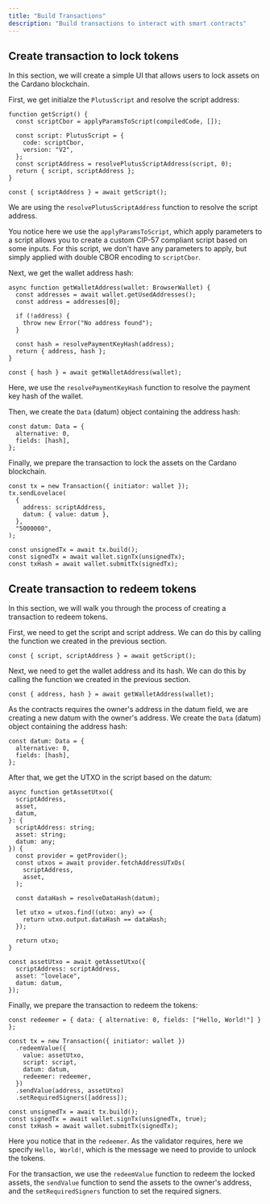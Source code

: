 ```yaml
---
title: "Build Transactions"
description: "Build transactions to interact with smart contracts"
---
```


## Create transaction to lock tokens

In this section, we will create a simple UI that allows users to lock assets on the Cardano blockchain.

First, we get initialze the `PlutusScript` and resolve the script address:

```tsx
function getScript() {
  const scriptCbor = applyParamsToScript(compiledCode, []);

  const script: PlutusScript = {
    code: scriptCbor,
    version: "V2",
  };
  const scriptAddress = resolvePlutusScriptAddress(script, 0);
  return { script, scriptAddress };
}
```

```tsx
const { scriptAddress } = await getScript();
```

We are using the `resolvePlutusScriptAddress` function to resolve the script address.

You notice here we use the `applyParamsToScript`, which apply parameters to a script allows you to create a custom <Link href="https://cips.cardano.org/cip/cip-57">CIP-57 compliant script</Link> based on some inputs. For this script, we don't have any parameters to apply, but simply applied with double CBOR encoding to `scriptCbor`.

Next, we get the wallet address hash:

```tsx
async function getWalletAddress(wallet: BrowserWallet) {
  const addresses = await wallet.getUsedAddresses();
  const address = addresses[0];

  if (!address) {
    throw new Error("No address found");
  }

  const hash = resolvePaymentKeyHash(address);
  return { address, hash };
}
```

```tsx
const { hash } = await getWalletAddress(wallet);
```

Here, we use the `resolvePaymentKeyHash` function to resolve the payment key hash of the wallet.

Then, we create the `Data` (datum) object containing the address hash:

```tsx
const datum: Data = {
  alternative: 0,
  fields: [hash],
};
```

Finally, we prepare the transaction to lock the assets on the Cardano blockchain.

```tsx
const tx = new Transaction({ initiator: wallet });
tx.sendLovelace(
  {
    address: scriptAddress,
    datum: { value: datum },
  },
  "5000000",
);

const unsignedTx = await tx.build();
const signedTx = await wallet.signTx(unsignedTx);
const txHash = await wallet.submitTx(signedTx);
```


## Create transaction to redeem tokens

In this section, we will walk you through the process of creating a transaction to redeem tokens.

First, we need to get the script and script address. We can do this by calling the function we created in the previous section.

```tsx
const { script, scriptAddress } = await getScript();
```

Next, we need to get the wallet address and its hash. We can do this by calling the function we created in the previous section.

```tsx
const { address, hash } = await getWalletAddress(wallet);
```

As the contracts requires the owner's address in the datum field, we are creating a new datum with the owner's address. We create the `Data` (datum) object containing the address hash:

```tsx
const datum: Data = {
  alternative: 0,
  fields: [hash],
};
```

After that, we get the UTXO in the script based on the datum:

```tsx
async function getAssetUtxo({
  scriptAddress,
  asset,
  datum,
}: {
  scriptAddress: string;
  asset: string;
  datum: any;
}) {
  const provider = getProvider();
  const utxos = await provider.fetchAddressUTxOs(
    scriptAddress,
    asset,
  );

  const dataHash = resolveDataHash(datum);

  let utxo = utxos.find((utxo: any) => {
    return utxo.output.dataHash == dataHash;
  });

  return utxo;
}
```

```tsx
const assetUtxo = await getAssetUtxo({
  scriptAddress: scriptAddress,
  asset: "lovelace",
  datum: datum,
});
```

Finally, we prepare the transaction to redeem the tokens:

```tsx
const redeemer = { data: { alternative: 0, fields: ["Hello, World!"] } };

const tx = new Transaction({ initiator: wallet })
  .redeemValue({
    value: assetUtxo,
    script: script,
    datum: datum,
    redeemer: redeemer,
  })
  .sendValue(address, assetUtxo)
  .setRequiredSigners([address]);

const unsignedTx = await tx.build();
const signedTx = await wallet.signTx(unsignedTx, true);
const txHash = await wallet.submitTx(signedTx);
```

Here you notice that in the `redeemer`. As the validator requires, here we specify `Hello, World!`, which is the message we need to provide to unlock the tokens.

For the transaction, we use the `redeemValue` function to redeem the locked assets, the `sendValue` function to send the assets to the owner's address, and the `setRequiredSigners` function to set the required signers.